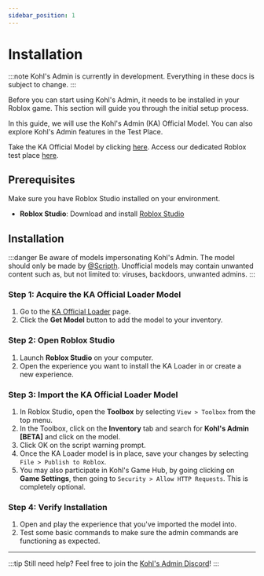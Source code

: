 ```yaml
--- 
sidebar_position: 1
---
```


# Installation


:::note
Kohl's Admin is currently in development. Everything in these docs is subject to change.
:::

Before you can start using Kohl's Admin, it needs to be installed in your Roblox game. This section will guide you through the initial setup process.

In this guide, we will use the Kohl's Admin (KA) Official Model. You can also explore Kohl's Admin features in the Test Place.

<Tabs>
  <TabItem value="testmodel" label="KA Official Model" default>
    Take the KA Official Model by clicking <a href="https://create.roblox.com/store/asset/172732271/Kohls-Admin-Beta" target="_blank" rel="noopener noreferrer">here</a>.
  </TabItem>
  <TabItem value="testplace" label="KA Test Place">
    Access our dedicated Roblox test place <a href="https://www.roblox.com/games/18274376677/KA-Demo" target="_blank" rel="noopener noreferrer">here</a>.
  </TabItem>
</Tabs>

## Prerequisites

Make sure you have Roblox Studio installed on your environment.

- **Roblox Studio**: Download and install [Roblox Studio](https://www.roblox.com/create)

## Installation

:::danger
Be aware of models impersonating Kohl's Admin. The model should only be made by [@Scripth](https://www.roblox.com/users/44391621/profile).
Unofficial models may contain unwanted content such as, but not limited to: viruses, backdoors, unwanted admins.
:::

### Step 1: Acquire the KA Official Loader Model

1. Go to the [KA Official Loader](https://create.roblox.com/store/asset/172732271/Kohls-Admin-Beta) page.
2. Click the **Get Model** button to add the model to your inventory.

### Step 2: Open Roblox Studio

1. Launch **Roblox Studio** on your computer.
2. Open the experience you want to install the KA Loader in or create a new experience.

### Step 3: Import the KA Official Loader Model

1. In Roblox Studio, open the **Toolbox** by selecting `View > Toolbox` from the top menu.
2. In the Toolbox, click on the **Inventory** tab and search for **Kohl's Admin [BETA]** and click on the model.
3. Click OK on the script warning prompt.
4. Once the KA Loader model is in place, save your changes by selecting `File > Publish to Roblox`.
5. You may also participate in Kohl's Game Hub, by going clicking on **Game Settings**, then going to `Security > Allow HTTP Requests`. This is completely optional.

### Step 4: Verify Installation

1. Open and play the experience that you've imported the model into.
2. Test some basic commands to make sure the admin commands are functioning as expected.

--- 

:::tip
Still need help? Feel free to join the [Kohl's Admin Discord](https://discord.gg/kohl)!
:::
